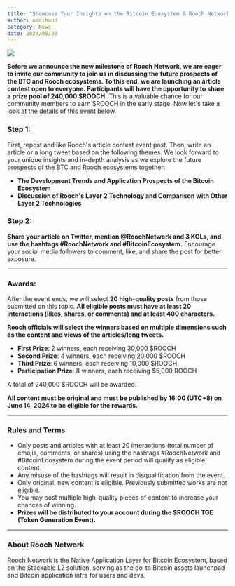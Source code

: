 ```yaml
---
title: "Showcase Your Insights on the Bitcoin Ecosystem & Rooch Network"
author: omnihand
category: News
date: 2024/05/30
---
```



<PostHeader />

![](/blog/showcase-insights.jpg)

**Before we announce the new milestone of Rooch Network, we are eager to invite our community to join us in discussing the future prospects of the BTC and Rooch ecosystems. To this end, we are launching an article contest open to everyone. Participants will have the opportunity to share a prize pool of 240,000 $ROOCH.** This is a valuable chance for our community members to earn $ROOCH in the early stage.  Now let's take a look at the details of this event below.

### **Step 1:**

First, repost and like Rooch's article contest event post. Then, write an article or a long tweet based on the following themes. We look forward to your unique insights and in-depth analysis as we explore the future prospects of the BTC and Rooch ecosystems together:

- **The Development Trends and Application Prospects of the Bitcoin Ecosystem**
- **Discussion of Rooch's Layer 2 Technology and Comparison with Other Layer 2 Technologies**

### **Step 2:**

**Share your article on Twitter, mention @RoochNetwork and 3 KOLs, and use the hashtags #RoochNetwork and #BitcoinEcosystem.** Encourage your social media followers to comment, like, and share the post for better exposure. 

---

### **Awards:**

After the event ends, we will select **20 high-quality posts** from those submitted on this topic. **All eligible posts must have at least 20 interactions (likes, shares, or comments) and at least 400 characters.**

**Rooch officials will select the winners based on multiple dimensions such as the content and views of the articles/long tweets.**

- **First Prize**: 2 winners, each receiving 30,000 $ROOCH
- **Second Prize**: 4 winners, each receiving 20,000 $ROOCH
- **Third Prize**: 6 winners, each receiving 10,000 $ROOCH
- **Participation Prize**: 8 winners, each receiving $5,000 ROOCH

A total of 240,000 $ROOCH will be awarded.

**All content must be original and must be published by 16:00 (UTC+8) on June 14, 2024 to be eligible for the rewards.**

---

### **Rules and Terms**

- Only posts and articles with at least 20 interactions (total number of emojis, comments, or shares) using the hashtags #RoochNetwork and #BitcoinEcosystem during the event period will qualify as eligible content.
- Any misuse of the hashtags will result in disqualification from the event.
- Only original, new content is eligible. Previously submitted works are not eligible.
- You may post multiple high-quality pieces of content to increase your chances of winning.
- **Prizes will be distributed to your account during the $ROOCH TGE (Token Generation Event).**

---

### About Rooch Network

Rooch Network is the Native Application Layer for Bitcoin Ecosystem, based on the Stackable L2 solution, serving as the go-to Bitcoin assets launchpad and Bitcoin application infra for users and devs.
